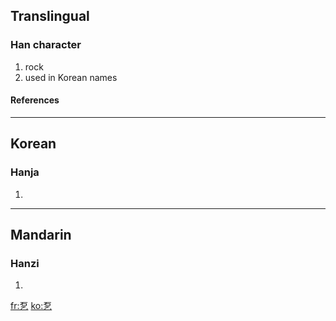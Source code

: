 ==Translingual==
===Han character===
{{Han char|rad=乙|as=05|sn=6|four=|canj=一口弓 (MRN)}}
# rock
# used in Korean names
====References====
{{Han ref|kx=0084.141|dj=0171.180|hdz=10053.041|uh=4E6D|ud=20077}}
----
==Korean==
===Hanja===
{{ko-hanja|hangeul=돌|rv=dol|mr=tol}}
# {{defn|Korean}}
----
==Mandarin==
===Hanzi===
{{cmn-hanzi|pin=[[shí]] (shi2)|wg=shih<sup>2</sup>}}
# {{defn|Mandarin}}

[[fr:乭]]
[[ko:乭]]